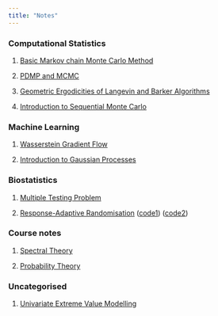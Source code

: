 ```yaml
---
title: "Notes"
---
```


### Computational Statistics

1.  [Basic Markov chain Monte Carlo Method](files/MCMC.pdf)

2.  [PDMP and MCMC](files/PDMP.pdf)

3.  [Geometric Ergodicities of Langevin and Barker Algorithms](files/ug_thesis.pdf)

4.  [Introduction to Sequential Monte Carlo](files/intro_smc.pdf)

### Machine Learning

1.  [Wasserstein Gradient Flow](files/grad_flow.pdf)

2.  [Introduction to Gaussian Processes](files/intro_to_gp.pdf)

### Biostatistics

1.  [Multiple Testing Problem](files/MTP.pdf)

2.  [Response-Adaptive Randomisation](files/RAR.pdf) ([code1](files/ecmo.R)) ([code2](files/dp.R))

### Course notes

1.  [Spectral Theory](files/spectral.pdf)

2.  [Probability Theory](files/probability.pdf)

### Uncategorised

1.  [Univariate Extreme Value Modelling](files/EVT.pdf)